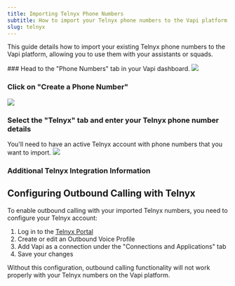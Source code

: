 ```yaml
---
title: Importing Telnyx Phone Numbers
subtitle: How to import your Telnyx phone numbers to the Vapi platform.
slug: telnyx
---
```


This guide details how to import your existing Telnyx phone numbers to the Vapi platform, allowing you to use them with your assistants or squads.

<Steps>
  ### Head to the "Phone Numbers" tab in your Vapi dashboard.

<Frame>
  <img src="../static/images/quickstart/dashboard/vapi-phone-numbers-sidebar-selection.png" />
</Frame>

  ### Click on "Create a Phone Number"

<Frame>
  <img src="../static/images/quickstart/dashboard/create-vapi-phone-number-empty-view.png" />
</Frame>

  ### Select the "Telnyx" tab and enter your Telnyx phone number details

<Note>
    You'll need to have an active Telnyx account with phone numbers that you want to import.
</Note>

<Frame>
  <img src="../static/images/quickstart/dashboard/telnyx-modal.png" />
</Frame>

</Steps>

### Additional Telnyx Integration Information

## Configuring Outbound Calling with Telnyx

To enable outbound calling with your imported Telnyx numbers, you need to configure your Telnyx account:

1. Log in to the [Telnyx Portal](https://portal.telnyx.com/#/outbound-profiles)
2. Create or edit an Outbound Voice Profile
3. Add Vapi as a connection under the "Connections and Applications" tab
4. Save your changes

Without this configuration, outbound calling functionality will not work properly with your Telnyx numbers on the Vapi platform.


